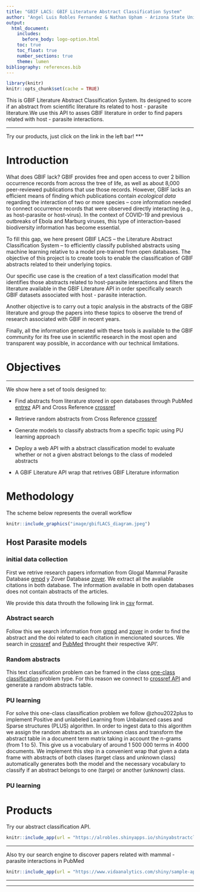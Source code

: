 ```yaml
---
title: "GBIF LACS: GBIF Literature Abstract Classification System"
author: "Angel Luis Robles Fernandez & Nathan Upham - Arizona State University"
output:
  html_document:
    includes:
      before_body: logo-option.html
    toc: true
    toc_float: true
    number_sections: true
    theme: lumen
bibliography: references.bib  
---
```

```r
library(knitr)
knitr::opts_chunk$set(cache = TRUE)
```

This is GBIF Literature Abstract Classification System. Its designed to score if an abstract from scientific literature its related to host - parasite literature.We use this API to asses GBIF literature in order to find papers related with host - parasite interactions. 

*** 
Try our products, just click on the link in the left bar!
***

# Introduction

What does GBIF lack? GBIF provides free and open access to over 2 billion occurrence records from across the tree of life, as well as about 8,000 peer-reviewed publications that use those records. However, GBIF lacks an efficient means of finding which publications contain *ecological data* regarding the interaction of two or more species -- core information needed to connect occurrence records that were observed directly interacting (e.g., as host-parasite or host-virus). In the context of COVID-19 and previous outbreaks of Ebola and Marburg viruses, this type of interaction-based biodiversity information has become essential. 

To fill this gap, we here present GBIF LACS -- the Literature Abstract Classification System -- to efficiently classify published abstracts using machine learning relative to a model pre-trained from open databases. The objective of this project is to create tools to enable the classification of GBIF abstracts related to their underlying topics.

Our specific use case is the creation of a text classification model that identifies those abstracts related to host-parasite interactions and filters the literature available in the GBIF Literature API in order specifically search GBIF datasets associated with host - parasite interaction.

Another objective is to carry out a topic analysis in the abstracts of the GBIF literature and group the papers into these topics to observe the trend of research associated with GBIF in recent years.

Finally, all the information generated with these tools is available to the GBIF community for its free use in scientific research in the most open and transparent way possible, in accordance with our technical limitations.

# Objectives
***
We show here a set of tools designed to:

* Find abstracts from literature stored in open databases through PubMed [entrez](https://www.ncbi.nlm.nih.gov/home/develop/api/) API and Cross Reference [crossref](https://api.crossref.org/) 

* Retrieve random abstracts from Cross Reference [crossref](https://api.crossref.org/) 

* Generate models to classify abstracts from a specific topic using PU learning approach

- Deploy a web API with a abstract classification model to evaluate whether or not a given abstract belongs to the class of modeled abstracts

- A GBIF Literature API wrap that retrives GBIF Literature information


# Methodology

The scheme below represents the overall workflow 

```r
knitr::include_graphics("image/gbifLACS_diagram.jpeg")
```

## Host Parasite models
### initial data collection
First we retrive research papers information from Glogal Mammal Parasite Database [gmpd](https://gmpd2.ecology.uga.edu/) y Zover Database  [zover](http://www.mgc.ac.cn/cgi-bin/ZOVER/main.cgi). We extract all the avaliable citations in both database. The information available in both open databases does not contain abstracts of the articles.

We provide this data throuth the following link in [csv](https://raw.githubusercontent.com/alrobles/abstractsHostParasites/main/data-raw/df_abstracts.csv) format.

### Abstract search
Follow this we search information from [gmpd](https://gmpd2.ecology.uga.edu/) and  [zover](http://www.mgc.ac.cn/cgi-bin/ZOVER/main.cgi) in order to find the abstract and the doi related to each citation in mencionated sources. We search in [crossref](https://www.crossref.org/) and [PubMed](https://pubmed.ncbi.nlm.nih.gov/) throught their respective 'API'.

### Random abstracts
This text classification problem can be framed in the class [one-class classification](https://en.wikipedia.org/wiki/One-class_classification) problem type. For this reason we connect to [crossref API](https://api.crossref.org/swagger-ui/index.html) and generate a random abstracts table. 

### PU learning
For solve this one-class classification problem we follow @zhou2022plus to implement Positive and unlabeled Learning from Unbalanced cases and Sparse structures (PLUS) algorithm. In order to ingest data to this algorithm we assign the random abstracts as an unknown class and transform the abstract table in a document term matrix taking in account the n-grams (from 1 to 5). This give us a vocabulary of around 1 500 000 terms in 4000 documents. We implement this step in a convenient wrap that given a data frame with abstracts of both clases (target class and unknown class) automatically generates both the model and the necessary vocabulary to classify if an abstract belongs to one (targe) or another (unknown) class.




### 





### PU learning

# Products

Try our abstract classification API. 

```r
knitr::include_app(url = "https://alrobles.shinyapps.io/shinyabstractclass",height = "300px")
```

***

Also try our search engine to discover papers related with mammal - parasite
interactions in PubMed

```r
knitr::include_app(url = "https://www.vidaanalytics.com/shiny/sample-apps/mammals_virus_text_class/",height = "600px")
```
***


***